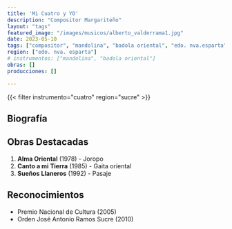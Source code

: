 ```yaml
---
title: 'Mi Cuatro y YO'
description: "Compositor Margariteño"
layout: "tags"
featured_image: "/images/musicos/alberto_valderrama1.jpg"
date: 2023-05-10
tags: ["compositor", "mandolina", "badola oriental", "edo. nva.esparta"]
region: ["edo. nva. esparta"]
# instrumentos: ["mandolina", "badola oriental"]
obras: []
producciones: []

---
```

{{< filter instrumento="cuatro" region="sucre" >}}
## Biografía


## Obras Destacadas

1. **Alma Oriental** (1978) - Joropo
2. **Canto a mi Tierra** (1985) - Gaita oriental
3. **Sueños Llaneros** (1992) - Pasaje

## Reconocimientos

- Premio Nacional de Cultura (2005)
- Orden José Antonio Ramos Sucre (2010)